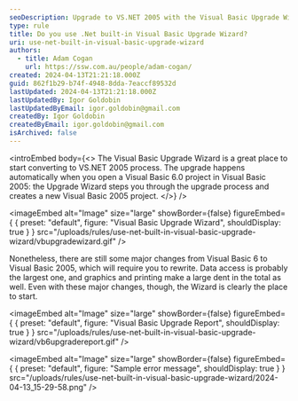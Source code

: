 ```yaml
---
seoDescription: Upgrade to VS.NET 2005 with the Visual Basic Upgrade Wizard and simplify your conversion process.
type: rule
title: Do you use .Net built-in Visual Basic Upgrade Wizard?
uri: use-net-built-in-visual-basic-upgrade-wizard
authors:
  - title: Adam Cogan
    url: https://ssw.com.au/people/adam-cogan/
created: 2024-04-13T21:21:18.000Z
guid: 862f1b29-b74f-4948-8dda-7eaccf89532d
lastUpdated: 2024-04-13T21:21:18.000Z
lastUpdatedBy: Igor Goldobin
lastUpdatedByEmail: igor.goldobin@gmail.com
createdBy: Igor Goldobin
createdByEmail: igor.goldobin@gmail.com
isArchived: false
---
```


<introEmbed
  body={<>
The Visual Basic Upgrade Wizard is a great place to start converting to VS.NET 2005 process. The upgrade happens automatically when you open a Visual Basic 6.0 project in Visual Basic 2005: the Upgrade Wizard steps you through the upgrade process and creates a new Visual Basic 2005 project.
  </>}
/>

<imageEmbed
  alt="Image"
  size="large"
  showBorder={false}
  figureEmbed={ {
    preset: "default",
    figure: "Visual Basic Upgrade Wizard",
    shouldDisplay: true
  } }
  src="/uploads/rules/use-net-built-in-visual-basic-upgrade-wizard/vbupgradewizard.gif"
/>

Nonetheless, there are still some major changes from Visual Basic 6 to Visual Basic 2005, which will require you to rewrite. Data access is probably the largest one, and graphics and printing make a large dent in the total as well. Even with these major changes, though, the Wizard is clearly the place to start.


<imageEmbed
  alt="Image"
  size="large"
  showBorder={false}
  figureEmbed={ {
    preset: "default",
    figure: "Visual Basic Upgrade Report",
    shouldDisplay: true
  } }
  src="/uploads/rules/use-net-built-in-visual-basic-upgrade-wizard/vb6upgradereport.gif"
/>


<imageEmbed
  alt="Image"
  size="large"
  showBorder={false}
  figureEmbed={ {
    preset: "default",
    figure: "Sample error message",
    shouldDisplay: true
  } }
  src="/uploads/rules/use-net-built-in-visual-basic-upgrade-wizard/2024-04-13_15-29-58.png"
/>
